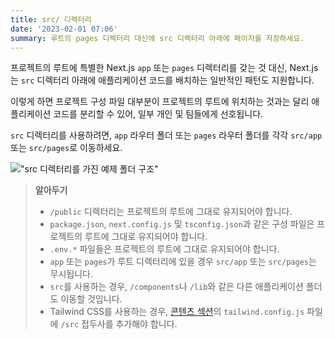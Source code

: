```yaml
---
title: src/ 디렉터리
date: '2023-02-01 07:06'
summary: 루트의 pages 디렉터리 대신에 src 디렉터리 아래에 페이지를 저장하세요.
---
```




프로젝트의 루트에 특별한 Next.js `app` 또는 `pages` 디렉터리를 갖는 것 대신, Next.js는 `src` 디렉터리 아래에 애플리케이션 코드를 배치하는 일반적인 패턴도 지원합니다.

이렇게 하면 프로젝트 구성 파일 대부분이 프로젝트의 루트에 위치하는 것과는 달리 애플리케이션 코드를 분리할 수 있어, 일부 개인 및 팀들에게 선호됩니다.

`src` 디렉터리를 사용하려면, `app` 라우터 폴더 또는 `pages` 라우터 폴더를 각각 `src/app` 또는 `src/pages`로 이동하세요.

!["`src` 디렉터리를 가진 예제 폴더 구조"](https://nextjs.org/_next/image?url=%2Fdocs%2Flight%2Fproject-organization-src-directory.png&w=1920&q=75&dpl=dpl_6qrwPiHc3rBguBBngLFEHMUNQbeW)
> **알아두기**
>
> - `/public` 디렉터리는 프로젝트의 루트에 그대로 유지되어야 합니다.
> - `package.json`, `next.config.js` 및 `tsconfig.json`과 같은 구성 파일은 프로젝트의 루트에 그대로 유지되어야 합니다.
> - `.env.*` 파일들은 프로젝트의 루트에 그대로 유지되어야 합니다.
> - `app` 또는 `pages`가 루트 디렉터리에 있을 경우 `src/app` 또는 `src/pages`는 무시됩니다.
> - `src`를 사용하는 경우, `/components`나 `/lib`와 같은 다른 애플리케이션 폴더도 이동할 것입니다.
> - Tailwind CSS를 사용하는 경우, [콘텐츠 섹션](https://tailwindcss.com/docs/content-configuration)의 `tailwind.config.js` 파일에 `/src` 접두사를 추가해야 합니다.